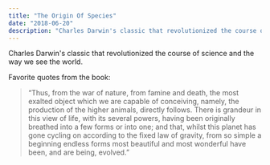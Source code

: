 ```yaml
---
title: "The Origin Of Species"
date: "2018-06-20"
description: "Charles Darwin's classic that revolutionized the course of science and the way we see the world."
---
```


Charles Darwin's classic that revolutionized the course of science and the way we see the world.

Favorite quotes from the book:

> “Thus, from the war of nature, from famine and death, the most exalted object which we are capable of conceiving, namely, the production of the higher animals, directly follows. There is grandeur in this view of life, with its several powers, having been originally breathed into a few forms or into one; and that, whilst this planet has gone cycling on according to the fixed law of gravity, from so simple a beginning endless forms most beautiful and most wonderful have been, and are being, evolved.”

